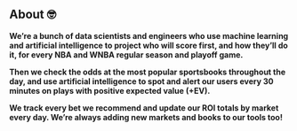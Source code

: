 ## **About 🤓**

**We're a bunch of data scientists and engineers who use machine learning and artificial intelligence to project who will score first, and how they'll do it, for every NBA and WNBA regular season and playoff game.**

**Then we check the odds at the most popular sportsbooks throughout the day, and use artificial intelligence to spot and alert our users every 30 minutes on plays with positive expected value (+EV).**

**We track every bet we recommend and update our ROI totals by market every day. We're always adding new markets and books to our tools too!**
